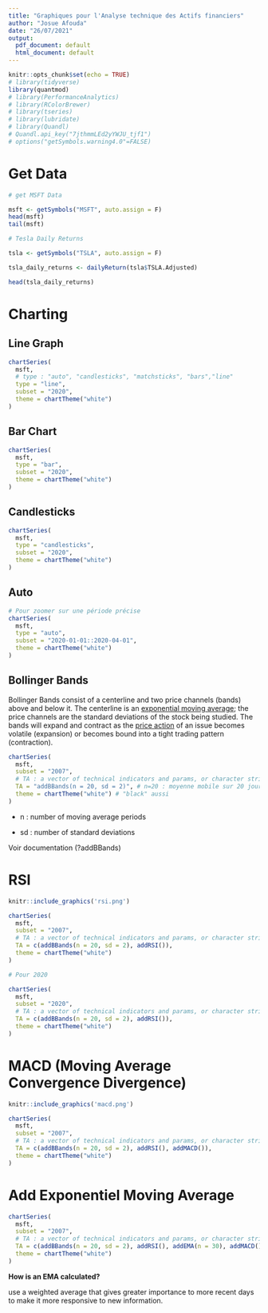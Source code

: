 ```yaml
---
title: "Graphiques pour l'Analyse technique des Actifs financiers"
author: "Josue Afouda"
date: "26/07/2021"
output:
  pdf_document: default
  html_document: default
---
```


```r
knitr::opts_chunk$set(echo = TRUE)
# library(tidyverse)
library(quantmod)
# library(PerformanceAnalytics)
# library(RColorBrewer)
# library(tseries)
# library(lubridate)
# library(Quandl)
# Quandl.api_key("7jthmmLEd2yYWJU_tjf1")
# options("getSymbols.warning4.0"=FALSE)
```


# Get Data

```r
# get MSFT Data

msft <- getSymbols("MSFT", auto.assign = F)
head(msft)
tail(msft)
```


```r
# Tesla Daily Returns

tsla <- getSymbols("TSLA", auto.assign = F)

tsla_daily_returns <- dailyReturn(tsla$TSLA.Adjusted)

head(tsla_daily_returns)
```

# Charting

## Line Graph

```r
chartSeries(
  msft,
  # type : "auto", "candlesticks", "matchsticks", "bars","line"
  type = "line",
  subset = "2020",
  theme = chartTheme("white")
)
```


## Bar  Chart

```r
chartSeries(
  msft,
  type = "bar",
  subset = "2020",
  theme = chartTheme("white")
)
```


## Candlesticks

```r
chartSeries(
  msft,
  type = "candlesticks",
  subset = "2020",
  theme = chartTheme("white")
)
```


## Auto

```r
# Pour zoomer sur une période précise
chartSeries(
  msft,
  type = "auto",
  subset = "2020-01-01::2020-04-01",
  theme = chartTheme("white")
)
```


## Bollinger Bands



Bollinger Bands consist of a centerline and two price channels (bands) above and below it. The centerline is an [exponential moving average](https://www.investopedia.com/terms/e/ema.asp); the price channels are the standard deviations of the stock being studied. The bands will expand and contract as the [price action](https://www.investopedia.com/terms/p/price-action.asp) of an issue becomes volatile (expansion) or becomes bound into a tight trading pattern (contraction).  




```r
chartSeries(
  msft,
  subset = "2007",
  # TA : a vector of technical indicators and params, or character strings
  TA = "addBBands(n = 20, sd = 2)", # n=20 : moyenne mobile sur 20 jours, Simple Moving Average SMA
  theme = chartTheme("white") # "black" aussi
)
```

* n	: number of moving average periods

* sd : number of standard deviations

Voir documentation (?addBBands)


# RSI


```r
knitr::include_graphics('rsi.png')
```


```r
chartSeries(
  msft,
  subset = "2007",
  # TA : a vector of technical indicators and params, or character strings
  TA = c(addBBands(n = 20, sd = 2), addRSI()),
  theme = chartTheme("white")
)
```


```r
# Pour 2020

chartSeries(
  msft,
  subset = "2020",
  # TA : a vector of technical indicators and params, or character strings
  TA = c(addBBands(n = 20, sd = 2), addRSI()),
  theme = chartTheme("white")
)
```

# MACD (Moving Average Convergence Divergence)


```r
knitr::include_graphics('macd.png')
```


```r
chartSeries(
  msft,
  subset = "2007",
  # TA : a vector of technical indicators and params, or character strings
  TA = c(addBBands(n = 20, sd = 2), addRSI(), addMACD()),
  theme = chartTheme("white")
)
```



# Add Exponentiel Moving Average

```r
chartSeries(
  msft,
  subset = "2007",
  # TA : a vector of technical indicators and params, or character strings
  TA = c(addBBands(n = 20, sd = 2), addRSI(), addEMA(n = 30), addMACD()),
  theme = chartTheme("white")
)
```



**How is an EMA calculated?**

use a weighted average that gives greater importance to more recent days to make it more responsive to new information.  


